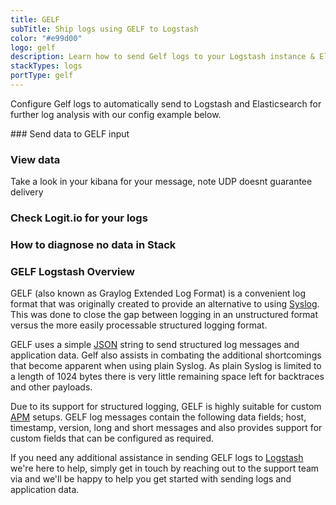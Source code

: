 ```yaml
---
title: GELF
subTitle: Ship logs using GELF to Logstash
color: "#e99d00"
logo: gelf
description: Learn how to send Gelf logs to your Logstash instance & Elastic Stack - Ship over 100 log data types fast with Logit.io & simplify your log analysis.
stackTypes: logs
portType: gelf
---
```


Configure Gelf logs to automatically send to Logstash and Elasticsearch 
for further log analysis with our config example below.

<Steps>
  ### Send data to GELF input

  <SendDataToGelf />

  ### View data

  Take a look in your kibana for your message, note UDP doesnt guarantee delivery

  ### Check Logit.io for your logs
  <LaunchStack utmMedium="logs" utmCampaign="gelf" source="gelf" />

  ### How to diagnose no data in Stack

  <DiagnoseNoData />

</Steps>

### GELF Logstash Overview

GELF (also known as Graylog Extended Log Format) is a convenient log format that was 
originally created to provide an alternative to using [Syslog](/integrations/log-management/protocols/syslog). 
This was done to close the gap between logging in an unstructured 
format versus the more easily processable structured logging format.

GELF uses a simple [JSON](/integrations/log-management/data-types/json) string 
to send structured log messages and application data. Gelf also assists 
in combating the additional shortcomings that become apparent when using 
plain Syslog. As plain Syslog is limited to a length of 1024 bytes there 
is very little remaining space left for backtraces and other payloads. 

Due to its support for structured logging, GELF is highly suitable for 
custom [APM](https://logit.io/platform/observability/application-performance-monitoring/) setups. 
GELF log messages contain the following data fields; host, timestamp, 
version, long and short messages and also provides support for custom 
fields that can be configured as required.

If you need any additional assistance in sending GELF logs 
to [Logstash](/integrations/log-management/shippers/logstash) we're here 
to help, simply get in touch by reaching out to the support team 
via <IntercomButton text="live chat" /> and we'll be happy to help you 
get started with sending logs and application data.